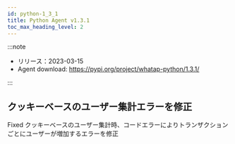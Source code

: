 ```yaml
---
id: python-1_3_1
title: Python Agent v1.3.1
toc_max_heading_level: 2
---
```



:::note

-   リリース：2023-03-15
-   Agent download: https://pypi.org/project/whatap-python/1.3.1/

:::

## クッキーベースのユーザー集計エラーを修正

<p><Status>Fixed</Status> クッキーベースのユーザー集計時、コードエラーによりトランザクションごとにユーザーが増加するエラーを修正</p>
